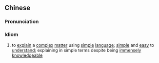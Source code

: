 {{also|深入浅出}}
==Chinese==
{{zh-forms|s=深入浅出|lit=to deeply enter and shallowly come out}}

===Pronunciation===
{{zh-pron
|m=shēnrùqiǎnchū
|c=sam1 jap6 cin2 ceot1
|mn=zz,kh:chhim-ji̍p-chhián-chhut/xm,qz,tp:chhim-li̍p-chhián-chhut
|cat=cy
}}

===Idiom===
{{zh-idiom}}

# to [[explain]] a [[complex]] [[matter]] using [[simple]] [[language]]; [[simple]] and [[easy]] to [[understand]]; explaining in simple terms despite being [[immensely]] [[knowledgeable]]
